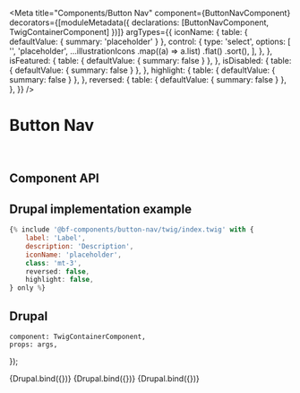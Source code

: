 
<Meta
    title="Components/Button Nav"
    component={ButtonNavComponent}
    decorators={[moduleMetadata({ declarations: [ButtonNavComponent, TwigContainerComponent] })]}
    argTypes={{
        iconName: {
            table: { defaultValue: { summary: 'placeholder' } },
            control: {
                type: 'select',
                options: [
                    '',
                    'placeholder',
                    ...illustrationIcons
                        .map((a) => a.list)
                        .flat()
                        .sort(),
                ],
            },
        },
        isFeatured: {
            table: { defaultValue: { summary: false } },
        },
        isDisabled: {
            table: { defaultValue: { summary: false } },
        },
        highlight: {
            table: { defaultValue: { summary: false } },
        },
        reversed: {
            table: { defaultValue: { summary: false } },
        },
    }}
/>

# Button Nav

<br />

## Component API

<ArgsTable of={ButtonNavComponent} />

## Drupal implementation example

```jsx
{% include '@bf-components/button-nav/twig/index.twig' with {
    label: 'Label',
    description: 'Description',
    iconName: 'placeholder',
    class: 'mt-3',
    reversed: false,
    highlight: false,
} only %}
```

## Drupal

    component: TwigContainerComponent,
    props: args,
});

<Canvas withSource="none">
    <Story
        name="Drupal"
        args={{
            elementPath: 'components/button-nav/_doc/template.drupal',
            label: 'Label',
            reversed: undefined,
        }}
    >
        {Drupal.bind({})}
    </Story>
</Canvas>

<Canvas withSource="none">
    <Story
        name="Drupal - With description"
        args={{
            elementPath: 'components/button-nav/_doc/template.drupal',
            label: 'Label',
            description:
                'Description morbi leo risus, porta ac consectetur ac, vestibulum at eros. Morbi leo risus, porta ac consectetur ac, vestibulum at eros.',
            reversed: undefined,
        }}
    >
        {Drupal.bind({})}
    </Story>
</Canvas>

<Canvas withSource="none">
    <Story
        name="Drupal - With isFeatured"
        args={{
            elementPath: 'components/button-nav/_doc/template.drupal',
            label: 'Label',
            description:
                'Description morbi leo risus, porta ac consectetur ac, vestibulum at eros. Morbi leo risus, porta ac consectetur ac, vestibulum at eros.',
            isFeatured: true,
            reversed: undefined,
        }}
    >
        {Drupal.bind({})}
    </Story>
</Canvas>
